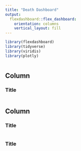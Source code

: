 ```yaml
---
title: "Death Dashboard"
output: 
  flexdashboard::flex_dashboard:
    orientation: columns
    vertical_layout: fill
---
```



```r
library(flexdashboard)
library(tidyverse)
library(viridis)
library(plotly)
```


```r

```

Column {data-width=500}
-----------------------------------------------------------------------

### Title

```r

```

Column {data-width=500}
-----------------------------------------------------------------------

### Title

```r


```

### Title

```r


```

